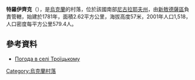 {{coord|47|20|47|N|31|45|19|E|scale:100000|display=title}}

'''特羅伊齊克'''（{{lang-uk|Троїцьке}}），是[[烏克蘭|烏克蘭]]的村落，位於該國南部[[尼古拉耶夫州|尼古拉耶夫州]]，由[[新敖德薩區|新敖德薩區]]負責管轄，始建於1781年，面積2.62平方公里，海拔高度57米，2001年人口1,518，人口密度每平方公里579.4人。

==參考資料==
*[http://weather.in.ua/ua/nikolaevskaja/26455 Погода в селі Троїцькому] {{Wayback|url=http://weather.in.ua/ua/nikolaevskaja/26455 |date=20160607080135 }}

{{Ukraine-geo-stub}}
[[Category:烏克蘭村落|Category:烏克蘭村落]]